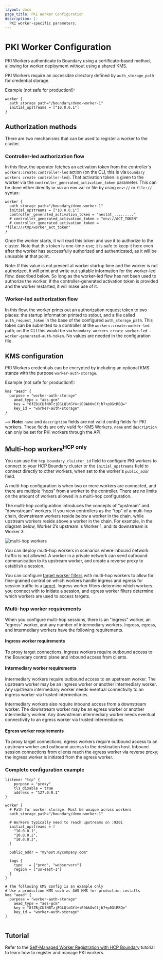 ```yaml
---
layout: docs
page_title: PKI Worker Configuration
description: |-
  PKI worker-specific parameters.
---
```



# PKI Worker Configuration
PKI Workers authenticate to Boundary using a certificate-based method, allowing
for worker deployment without using a shared KMS.

PKI Workers require an accessible directory defined by `auth_storage_path` for
credential storage.

Example (not safe for production!):

```hcl
worker {
  auth_storage_path="/boundary/demo-worker-1"
  initial_upstreams = ["10.0.0.1"]
}
```

## Authorization methods
There are two mechanisms that can be used to register a worker to the cluster.

### Controller-led authorization flow
In this flow, the operator fetches an activation token from the controller's
`workers:create:controller-led` action (on the CLI, this is via `boundary
workers create controller-led`). That activation token is given to the worker
via the `controller_generated_activation_token` parameter. This can be done
either directly or via an env var or file by using `env://` or `file://` syntax:

```hcl
worker {
  auth_storage_path="/boundary/demo-worker-1"
  initial_upstreams = ["10.0.0.1"]
  controller_generated_activation_token = "neslat_........."
  # controller_generated_activation_token = "env://ACT_TOKEN"
  # controller_generated_activation_token = "file:///tmp/worker_act_token"
}
```

Once the worker starts, it will read this token and use it to authorize to the
cluster. Note that this token is one-time-use; it is safe to keep it here even
after the worker has successfully authorized and authenticated, as it will be
unusable at that point.

Note: If this value is not present at worker startup time and the worker is not
authorized, it will print and write out suitable information for the worker-led
flow, described below. So long as the worker-led flow has not been used to
authorize the worker, if the controller-generated activation token is provided
and the worker restarted, it will make use of it.

### Worker-led authorization flow
In this flow, the worker prints out an authorization request token to two
places: the startup information printed to stdout, and a file called
`auth_request_token` in the base of the configured `auth_storage_path`. This
token can be submitted to a controller at the `workers:create:worker-led` path;
on the CLI this would be via `boundary workers create worker-led
-worker-generated-auth-token`. No values are needed in the configuration file.

## KMS configuration
PKI Workers credentials can be encrypted by including an optional KMS stanza with the purpose `worker-auth-storage`.

Example (not safe for production!):
```hcl
kms "aead" {
  purpose = "worker-auth-storage"
	aead_type = "aes-gcm"
	key = "8fZBjCUfN0TzjEGLQldGY4+iE9AkOvCfjh7+p0GtRBQ="
	key_id = "worker-auth-storage"
}
```

~> **Note:** `name` and `description` fields are not valid config fields for PKI
workers. These fields are only valid for [KMS Workers][]. `name` and
`description` can only be set for PKI workers through the API.

## Multi-hop workers<sup>HCP only</sup>

You can use the `hcp_boundary_cluister_id` field to configure PKI workers to connect to your HCP
Boundary cluster or the `initial_upstreams` field to connect directly to other workers,
 when set to the worker's `public_addr` field.

A multi-hop configuration is when two or more workers are connected, and there are multiple “hops” from a worker to
the controller. There are no limits on the amount of workers allowed in a multi-hop configuration.

The multi-hop configuration introduces the concepts of “upstream” and “downstream” workers. If you view controllers
as the “top” of a multi-hop chain, downstream workers reside below a worker in the chain, while upstream workers reside
above a worker in the chain. For example, in the diagram below, Worker 2’s upstream is Worker 1, and its
downstream is Worker 3.

![multi-hop workers](/img/multi-hop-workers.png)

You can deploy multi-hop workers in scenarios where inbound network traffic is not allowed. A worker in a private
network can send outbound communication to its upstream worker, and create a reverse proxy to establish a session.

You can configure [target worker filters][] with multi-hop workers to allow for fine-grained control on which workers handle
ingress and egress for session traffic to a [target][]. Ingress worker filters determine which
workers you connect with to initiate a session, and egress worker filters determine which workers are
used to access targets.

### Multi-hop worker requirements

When you configure multi-hop sessions, there is an "ingress" worker, an "egress" worker, and any number of intermediary workers.
Ingress, egress, and intermediary workers have the following requirements.

#### Ingress worker requirements

To proxy target connections, ingress workers require outbound access to the Boundary control plane and inbound access from clients.

#### Intermediary worker requirements

Intermediary workers require outbound access to an upstream worker.
The upstream worker may be an ingress worker or another intermediary worker.
Any upstream intermediary worker needs eventual connectivity to an ingress worker via trusted intermediaries.

Intermediary workers also require inbound access from a downstream worker.
The downstream worker may be an egress worker or another intermediary worker.
Any downstream intermediary worker needs eventual connectivity to an egress worker via trusted intermediaries.

#### Egress worker requirements

To proxy target connections, egress workers require outbound access to an upstream worker and outbound access to the destination host.
Inbound session connections from clients reach the egress worker via reverse proxy; the ingress worker is initiated from the egress worker.

### Complete configuration example

```hcl
listener "tcp" {
	purpose = "proxy"
	tls_disable = true
	address = "127.0.0.1"
}

worker {
  # Path for worker storage. Must be unique across workers
  auth_storage_path="/boundary/demo-worker-1"

  # Workers typically need to reach upstreams on :9201
  initial_upstreams = [
    "10.0.0.1",
    "10.0.0.2",
    "10.0.0.3",
  ]

  public_addr = "myhost.mycompany.com"

  tags {
    type   = ["prod", "webservers"]
    region = ["us-east-1"]
  }
}

# The following KMS config is an example only
# Use a production KMS such as AWS KMS for production installs
kms "aead" {
  purpose = "worker-auth-storage"
	aead_type = "aes-gcm"
	key = "8fZBjCUfN0TzjEGLQldGY4+iE9AkOvCfjh7+p0GtRBQ="
	key_id = "worker-auth-storage"
}


```
[kms workers]: /boundary/docs/configuration/worker/kms-worker
[target]: /boundary/docs/concepts/domain-model/targets
[target worker filters]: /boundary/docs/concepts/filtering/worker-tags#target-worker-filtering

## Tutorial

Refer to the [Self-Managed Worker Registration with HCP Boundary](/boundary/tutorials/hcp-administration/hcp-manage-workers) tutorial to learn how to register and manage PKI workers.
